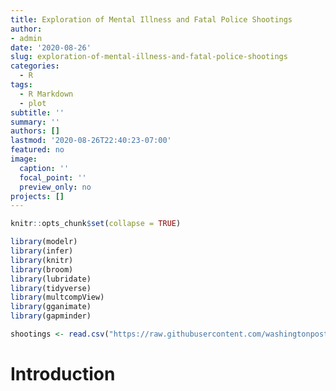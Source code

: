 ```yaml
---
title: Exploration of Mental Illness and Fatal Police Shootings
author: 
- admin
date: '2020-08-26'
slug: exploration-of-mental-illness-and-fatal-police-shootings
categories:
  - R
tags:
  - R Markdown
  - plot
subtitle: ''
summary: ''
authors: []
lastmod: '2020-08-26T22:40:23-07:00'
featured: no
image:
  caption: ''
  focal_point: ''
  preview_only: no
projects: []
---
```


```r
knitr::opts_chunk$set(collapse = TRUE)

library(modelr)
library(infer)
library(knitr)
library(broom)
library(lubridate)
library(tidyverse)
library(multcompView)
library(gganimate)
library(gapminder)

shootings <- read.csv("https://raw.githubusercontent.com/washingtonpost/data-police-shootings/master/fatal-police-shootings-data.csv", header = T, na.strings=c(""," ","NA"))

```

# Introduction

